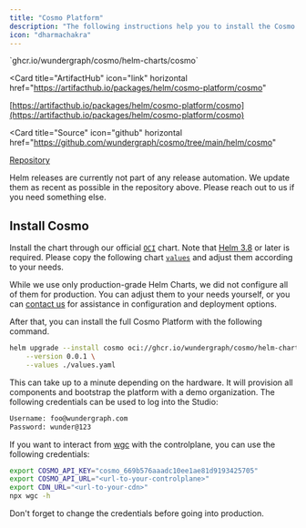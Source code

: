 ```yaml
---
title: "Cosmo Platform"
description: "The following instructions help you to install the Cosmo platform through our official Umbrella Chart on Kubernetes."
icon: "dharmachakra"
---
```


<Card title="Chart Repository" icon="share-nodes" horizontal>
  `ghcr.io/wundergraph/cosmo/helm-charts/cosmo`
</Card>

<Card
  title="ArtifactHub"
  icon="link"
  horizontal
  href="https://artifacthub.io/packages/helm/cosmo-platform/cosmo"
>
  [https://artifacthub.io/packages/helm/cosmo-platform/cosmo](https://artifacthub.io/packages/helm/cosmo-platform/cosmo)
</Card>

<Card
  title="Source"
  icon="github"
  horizontal
  href="https://github.com/wundergraph/cosmo/tree/main/helm/cosmo"
>
  [Repository](https://github.com/wundergraph/cosmo/tree/main/helm/cosmo)
</Card>

<Info>
  Helm releases are currently not part of any release automation. We update them
  as recent as possible in the repository above. Please reach out to us if you
  need something else.
</Info>

## Install Cosmo

Install the chart through our official [`OCI`](https://helm.sh/docs/topics/registries/) chart. Note that [Helm 3.8](https://helm.sh/docs/topics/registries/) or later is required. Please copy the following chart [`values`](https://github.com/wundergraph/cosmo/blob/main/helm/cosmo/values.yaml) and adjust them according to your needs.

While we use only production-grade Helm Charts, we did not configure all of them for production. You can adjust them to your needs yourself, or you can [contact us](https://wundergraph.com/contact/sales) for assistance in configuration and deployment options.

After that, you can install the full Cosmo Platform with the following command.

```bash
helm upgrade --install cosmo oci://ghcr.io/wundergraph/cosmo/helm-charts/cosmo \
    --version 0.0.1 \
    --values ./values.yaml
```

This can take up to a minute depending on the hardware. It will provision all components and bootstrap the platform with a demo organization. The following credentials can be used to log into the Studio:

```bash
Username: foo@wundergraph.com
Password: wunder@123
```

If you want to interact from [wgc](https://github.com/wundergraph/cosmo-docs/blob/main/deployments-and-hosting/kubernetes/helm-chart/broken-reference/README.md) with the controlplane, you can use the following credentials:

```bash
export COSMO_API_KEY="cosmo_669b576aaadc10ee1ae81d9193425705"
export COSMO_API_URL="<url-to-your-controlplane>"
export CDN_URL="<url-to-your-cdn>"
npx wgc -h
```

<Note>
  Don't forget to change the credentials before going into production.
</Note>
